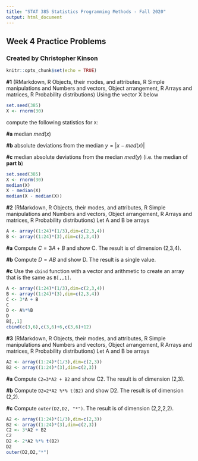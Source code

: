 ---
title: "STAT 385 Statistics Programming Methods - Fall 2020"
output: html_document
---
## Week 4 Practice Problems
### Created by Christopher Kinson

```{r setup, include=FALSE}
knitr::opts_chunk$set(echo = TRUE)
```

**#1** (RMarkdown, R Objects, their modes, and attributes, R Simple manipulations and Numbers and vectors, Object arrangement, R Arrays and matrices, R Probability distributions) Using the vector X below
```{r, eval=FALSE}
set.seed(385)
X <- rnorm(30)
```

compute the following statistics for `X`:

**#a** median $med(x)$

**#b** absolute deviations from the median $y=|x-med(x)|$

**#c** median absolute deviations from the median $med(y)$ (i.e. the median of **part b**) 
```{r}
set.seed(385)
X <- rnorm(30)
median(X)
X - median(X)
median(X - median(X))
```

**#2** (RMarkdown, R Objects, their modes, and attributes, R Simple manipulations and Numbers and vectors, Object arrangement, R Arrays and matrices, R Probability distributions) Let A and B be arrays
```{r, eval=FALSE}
A <- array((1:24)*(1/3),dim=c(2,3,4))
B <- array((1:24)*(3),dim=c(2,3,4))
```

**#a** Compute $C=3A + B$ and show C. The result is of dimension (2,3,4).

**#b** Compute $D=AB$ and show D. The result is a single value.

**#c** Use the `cbind` function with a vector and arithmetic to create an array that is the same as `B[,,1]`.
```{r}
A <- array((1:24)*(1/3),dim=c(2,3,4))
B <- array((1:24)*(3),dim=c(2,3,4))
C <- 3*A + B
C
D <- A%*%B
D
B[,,1]
cbind(c(3,6),c(3,6)+6,c(3,6)+12)
```

**#3** (RMarkdown, R Objects, their modes, and attributes, R Simple manipulations and Numbers and vectors, Object arrangement, R Arrays and matrices, R Probability distributions) Let A and B be arrays
```{r, eval=FALSE}
A2 <- array((1:24)*(1/3),dim=c(2,3))
B2 <- array((1:24)*(3),dim=c(2,3))
```

**#a** Compute `C2=3*A2 + B2` and show C2. The result is of dimension (2,3).

**#b** Compute `D2=2*A2 %*% t(B2)` and show D2. The result is of dimension (2,2).

**#c** Compute `outer(D2,D2, "*")`. The result is of dimension (2,2,2,2).
```{r}
A2 <- array((1:24)*(1/3),dim=c(2,3))
B2 <- array((1:24)*(3),dim=c(2,3))
C2 <- 3*A2 + B2
C2
D2 <- 2*A2 %*% t(B2)
D2
outer(D2,D2,"*")
```